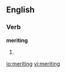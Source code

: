 
==English==

===Verb===
'''meriting'''

# {{present participle of|[[merit]]}}

[[io:meriting]]
[[vi:meriting]]